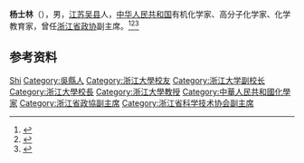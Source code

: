 '''杨士林'''（{{bd|1919年|10月18日|2016年|10月14日}}），男，[[江苏|江苏]][[吴县|吴县]]人，[[中华人民共和国|中华人民共和国]]有机化学家、高分子化学家、化学教育家，曾任[[浙江省政协|浙江省政协]]副主席。<ref>{{Cite book|title=中华人民共和国职官志|author=何虎生, 李耀东, 向常福主编|publisher=中国社会出版社|year=2003|isbn=9787800883934|location=北京|pages=}}</ref><ref>{{Cite web|title=杨士林先生：辛勤耕耘近八十载的求是园丁|url=http://zuaa.zju.edu.cn/publication/article?id=9939|accessdate=2020-09-07|work=浙大校友网}}</ref><ref>{{Cite web|title=浙江省政协原副主席、浙江大学原校长杨士林逝世，享年98岁|url=https://www.thepaper.cn/newsDetail_forward_1544295|accessdate=2020-09-07|work=澎湃新闻|archive-date=2018-09-13|archive-url=https://web.archive.org/web/20180913040237/http://www.thepaper.cn/newsDetail_forward_1544295|dead-url=no}}</ref>

== 参考资料 ==
{{reflist}}

{{中国人物小作品}}
{{浙江大学}}

{{Authority control}}
{{DEFAULTSORT:Yang杨}}
[[Category:杨姓|Shi]]
[[Category:吳縣人|Category:吳縣人]]
[[Category:浙江大學校友|Category:浙江大學校友]]
[[Category:浙江大学副校长|Category:浙江大学副校长]]
[[Category:浙江大學校長|Category:浙江大學校長]]
[[Category:浙江大學教授|Category:浙江大學教授]]
[[Category:中華人民共和國化學家|Category:中華人民共和國化學家]]
[[Category:浙江省政協副主席|Category:浙江省政協副主席]]
[[Category:浙江省科学技术协会副主席|Category:浙江省科学技术协会副主席]]